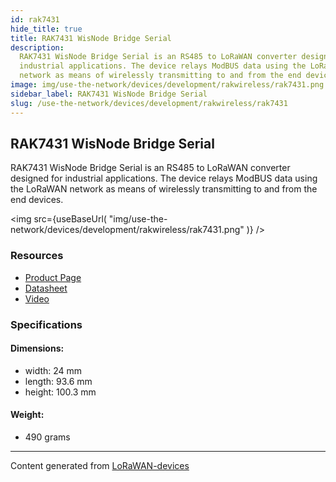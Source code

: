 ```yaml
---
id: rak7431
hide_title: true
title: RAK7431 WisNode Bridge Serial
description:
  RAK7431 WisNode Bridge Serial is an RS485 to LoRaWAN converter designed for
  industrial applications. The device relays ModBUS data using the LoRaWAN
  network as means of wirelessly transmitting to and from the end devices.
image: img/use-the-network/devices/development/rakwireless/rak7431.png
sidebar_label: RAK7431 WisNode Bridge Serial
slug: /use-the-network/devices/development/rakwireless/rak7431
---
```



## RAK7431 WisNode Bridge Serial

RAK7431 WisNode Bridge Serial is an RS485 to LoRaWAN converter designed for
industrial applications. The device relays ModBUS data using the LoRaWAN network
as means of wirelessly transmitting to and from the end devices.

<img
  src={useBaseUrl(
    "img/use-the-network/devices/development/rakwireless/rak7431.png"
  )}
/>

### Resources

- [Product Page](https://docs.rakwireless.com/Product-Categories/WisNode/RAK7431/)
- [Datasheet](https://docs.rakwireless.com/Product-Categories/WisNode/RAK7431/Datasheet/)
- [Video](https://www.youtube.com/watch?v=XVRR7Akyy8M)

### Specifications

#### Dimensions:

- width: 24 mm
- length: 93.6 mm
- height: 100.3 mm

#### Weight:

- 490 grams

---

Content generated from
[LoRaWAN-devices](https://github.com/TheThingsNetwork/lorawan-devices)
